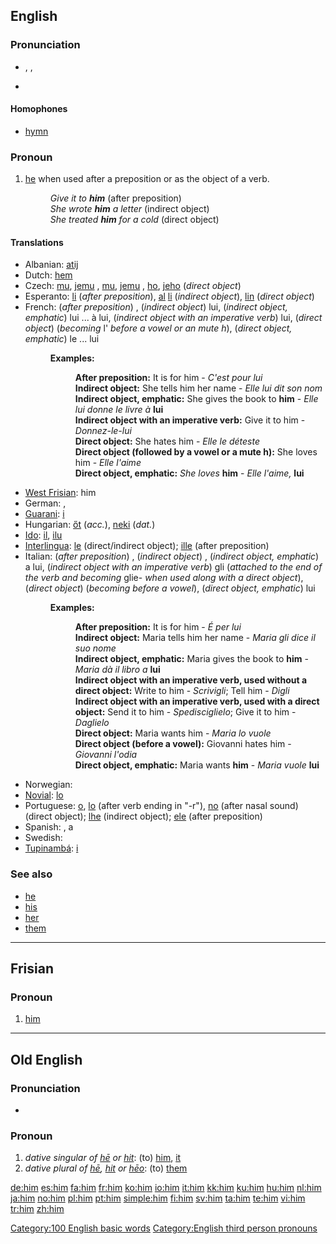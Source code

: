 {{see|Him|hĩm|hím}}
{{wikipedia}}
==English==

{{rank|this|but|all|31|him|she|they|my}}

===Pronunciation===
*{{enPR|hĭm}}, {{IPA|/hɪm/}}, {{SAMPA|/hIm/}}
*{{audio|en-us-him.ogg|Audio (US)}}
*:{{rhymes|ɪm}}

====Homophones====
*[[hymn]]

===Pronoun===
{{en-pron|desc=personal pronoun, objective case}}

# [[he]] when used after a preposition or as the object of a verb.
#: ''Give it to '''him''''' (after preposition)
#: ''She wrote '''him''' a letter'' (indirect object)
#: ''She treated '''him''' for a cold'' (direct object)

====Translations====
{{trans-top|him}}
*Albanian: [[atij]]
*Dutch: [[hem]]
*Czech: [[mu]], [[jemu]] {{i|after preposition}}, [[mu]], [[jemu]] {{i|indirect object}}, [[ho]], [[jeho]] (''direct object'')
*Esperanto: [[li]] (''after preposition''), [[al]] [[li]] (''indirect object''), [[li]]n (''direct object'')
*French: (''after preposition'') {{t|fr|lui}}, (''indirect object'') lui, (''indirect object, emphatic'') lui ... à lui, (''indirect object with an imperative verb'') lui, (''direct object'') {{t|fr|le}} (''becoming'' l' ''before a vowel or an mute h''), (''direct object, emphatic'') le ... lui
*:'''Examples:'''
*::'''After preposition:''' It is for him - ''C'est pour lui''
*::'''Indirect object:''' She tells him her name - ''Elle lui dit son nom''
*::'''Indirect object, emphatic:''' She gives the book to '''him''' - ''Elle lui donne le livre à'' '''lui'''
*::'''Indirect object with an imperative verb:''' Give it to him - ''Donnez-le-lui''
*::'''Direct object:''' She hates him - ''Elle le déteste''
*::'''Direct object (followed by a vowel or a mute h):''' She loves him - ''Elle l'aime''
*::'''Direct object, emphatic:''' ''She loves'' '''him''' - ''Elle l'aime,'' '''lui'''
*[[West Frisian]]: him
*German: {{t|de|ihm}}, {{t|de|ihn}}
*[[Guarani]]: [[i]]
*Hungarian: [[őt]] (''acc.''), [[neki]] (''dat.'')
*[[Ido]]: [[il]], [[ilu]]
*[[Interlingua]]: [[le]] (direct/indirect object); [[ille]] (after preposition)
*Italian: (''after preposition'') {{t|it|lui}}, (''indirect object'') {{t|it|gli}}, (''indirect object, emphatic'') a lui, (''indirect object with an imperative verb'') gli (''attached to the end of the verb and becoming'' glie- ''when used along with a direct object''), (''direct object'') {{t|it|lo}} (''becoming {{t|it|l'}} before a vowel''), (''direct object, emphatic'') lui
*:'''Examples:'''
*::'''After preposition:''' It is for him - ''É per lui''
*::'''Indirect object:''' Maria tells him her name - ''Maria gli dice il suo nome''
*::'''Indirect object, emphatic:''' Maria gives the book to '''him''' - ''Maria dà il libro a'' '''lui'''
*::'''Indirect object with an imperative verb, used without a direct object:''' Write to him - ''Scrivigli''; Tell him - ''Digli''
*::'''Indirect object with an imperative verb, used with a direct object:''' Send it to him - ''Spedisciglielo''; Give it to him - ''Daglielo''
*::'''Direct object:''' Maria wants him - ''Maria lo vuole''
*::'''Direct object (before a vowel):''' Giovanni hates him - ''Giovanni l'odia''
*::'''Direct object, emphatic:''' Maria wants '''him''' - ''Maria vuole'' '''lui'''
*Norwegian: {{t|no|ham}}
*[[Novial]]: [[lo]]
*Portuguese: [[o]], [[lo]] (after verb ending in "-r"), [[no]] (after nasal sound) (direct object); [[lhe]] (indirect object); [[ele]] (after preposition)
*Spanish: {{t|es|le}}, a {{t|es|el}}
*Swedish: {{t|sv|honom}}
*[[Tupinambá]]: [[i]]
{{trans-bottom}}

===See also===
*[[he]]
*[[his]]
*[[her]]
*[[them]]

[[Category:100 English basic words]]
[[Category:English third person pronouns]]

----

==Frisian==

===Pronoun===
{{infl|fy|pronoun}}

# [[#English|him]]

----

==Old English==

===Pronunciation===
*{{IPA|/him/}}

===Pronoun===
{{infl|ang|pronoun}}

# ''dative singular of [[he#Old English|hē]] or [[hit#Old English|hit]]'': (to) [[him]], [[it]]
# ''dative plural of [[he#Old English|hē]], [[hit#Old English|hit]] or [[heo|hēo]]'': (to) [[them]]

[[de:him]]
[[es:him]]
[[fa:him]]
[[fr:him]]
[[ko:him]]
[[io:him]]
[[it:him]]
[[kk:him]]
[[ku:him]]
[[hu:him]]
[[nl:him]]
[[ja:him]]
[[no:him]]
[[pl:him]]
[[pt:him]]
[[simple:him]]
[[fi:him]]
[[sv:him]]
[[ta:him]]
[[te:him]]
[[vi:him]]
[[tr:him]]
[[zh:him]]